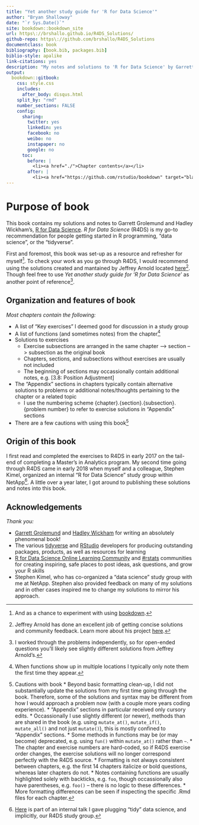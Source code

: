 ```yaml
--- 
title: "Yet another study guide for 'R for Data Science'"
author: "Bryan Shalloway"
date: "`r Sys.Date()`"
site: bookdown::bookdown_site
url: https\://brshallo.github.io/R4DS_Solutions/
github-repo: https\://github.com/brshallo/R4DS_Solutions
documentclass: book
bibliography: [book.bib, packages.bib]
biblio-style: apalike
link-citations: yes
description: "My notes and solutions to 'R for Data Science' by Garrett Grolemund and Hadley Wickham"
output:
  bookdown::gitbook:
    css: style.css
    includes:
      after_body: disqus.html
    split_by: "rmd"
    number_sections: FALSE
    config:
      sharing:
        twitter: yes
        linkedin: yes
        facebook: no
        weibo: no
        instapaper: no
        google: no
      toc:
        before: |
          <li><a href="./">Chapter contents</a></li>
        after: |
          <li><a href="https://github.com/rstudio/bookdown" target="blank">Published with bookdown</a></li>
---
```



# Purpose of book

This book contains my solutions and notes to Garrett Grolemund and Hadley Wickham's, [R for Data Science](https://r4ds.had.co.nz/). *R for Data Science* (R4DS) is my go-to recommendation for people getting started in R programming, "data science", or the "tidyverse".

First and foremost, this book was set-up as a resource and refresher for myself^[And as a chance to experiment with using [bookdown](https://bookdown.org/).]. To check your work as you go through R4DS, I would recommend using the solutions created and mantained by Jeffrey Arnold located [here](https://jrnold.github.io/r4ds-exercise-solutions/)^[Jeffrey Arnold has done an excellent job of getting concise solutions and community feedback. Learn more about his project [here](https://resources.rstudio.com/rstudio-conf-2019/solving-r-for-data-science).]. Though feel free to use *Yet another study guide for 'R for Data Science'* as another point of reference^[I worked through the problems independently, so for open-ended questions you'll likely see slightly different solutions from Jeffrey Arnold's.].

## Organization and features of book

*Most chapters contain the following:*

* A list of "Key exercises" I deemed good for discussion in a study group
* A list of functions (and sometimes notes) from the chapter^[When functions show up in multiple locations I typically only note them the first time they appear.]
* Solutions to exercises 
    * Exercise subsections are arranged in the same chapter --> section --> subsection as the original book
    * Chapters, sections, and subsections without exercises are usually not included
    * The beginning of sections may occassionally contain additional notes, e.g. [3.8: Position Adjustment]
* The "Appendix" sections in chapters typically contain alternative solutions to problems or additional notes/thoughts pertaining to the chapter or a related topic
    * I use the numbering scheme {chapter}.{section}.{subsection}.{problem number} to refer to exercise solutions in "Appendix" sections
* There are a few cautions with using this book[^cautions]

[^cautions]: Cautions with book
    * Beyond basic formatting clean-up, I did not substantially update the solutions from my first time going through the book. Therefore, some of the solutions and syntax may be different from how I would approach a problem now (with a couple more years coding experience).
        * "Appendix" sections in particular received only cursory edits.
    * Occassionally I use slightly different (or newer), methods than are shared in the book (e.g. using `mutate_at()`, `mutate_if()`, `mutate_all()` and not just `mutate()`), this is mostly confined to "Appendix" sections.
    * Some methods in functions may be (or may become) deprecated, e.g. using `fun()` within `mutate_at()` rather than `~`.
    * The chapter and exercise numbers are hard-coded, so if R4DS exercise order changes, the exercise solutions will no longer correspond perfectly with the R4DS source.
    * Formatting is not always consistent between chapters, e.g. the first 14 chapters italicize or bold questions, whereas later chapters do not.
        * Notes containing functions are usually highlighted solely with backticks, e.g. `foo`, though occassionally also have parentheses, e.g. `foo()` -- there is no logic to these differences.
        * More formatting differences can be seen if inspecting the specific .Rmd files for each chapter.


## Origin of this book

I first read and completed the exercises to R4DS in early 2017 on the tail-end of completing a Master's in Analytics program. My second time going through R4DS came in early 2018 when myself and a colleague, Stephen Kimel, organized an internal "R for Data Science" study group within NetApp^[[Here](https://youtu.be/eeCELJNWEuw) is part of an internal talk I gave plugging "tidy" data science, and implicitly, our R4DS study group.].  A little over a year later, I got around to publishing these solutions and notes into this book.

## Acknowledgements

*Thank you:*

* [Garrett Grolemund](https://twitter.com/StatGarrett) and [Hadley Wickham](https://twitter.com/hadleywickham) for writing an absolutely phenomenal book!
* The various [tidyverse](https://www.tidyverse.org/) and [RStudio](https://www.rstudio.com/) developers for producing outstanding packages, products, as well as resources for learning
* [R for Data Science Online Learning Community](https://www.rfordatasci.com/) and [#rstats](https://twitter.com/hashtag/rstats?src=hash&lang=en) communities for creating inspiring, safe places to post ideas, ask questions, and grow your R skills
* Stephen Kimel, who has co-organized a "data science" study group with me at NetApp. Stephen also provided feedback on many of my solutions and in other cases inspired me to change my solutions to mirror his approach.
